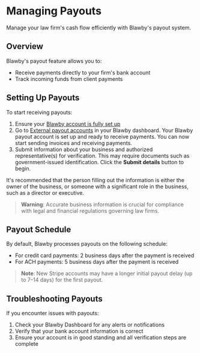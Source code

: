 # Managing Payouts

Manage your law firm's cash flow efficiently with Blawby's payout system.

## Overview

Blawby's payout feature allows you to:

- Receive payments directly to your firm's bank account
- Track incoming funds from client payments

## Setting Up Payouts

To start receiving payouts:

1. Ensure your [Blawby account is fully set up](/get-started#account-setup)
2. Go to [External payout accounts](https://blawby.com/settings/payouts) in your Blawby dashboard. Your Blawby payout account is set up and ready to receive payments. You can now start sending invoices and receiving payments.
3. Submit information about your business and authorized representative(s) for verification. This may require documents such as government-issued identification. Click the **Submit details** button to begin.

It's recommended that the person filling out the information is either the owner of the business, or someone with a significant role in the business, such as a director or executive.

> **Warning**: Accurate business information is crucial for compliance with legal and financial regulations governing law firms.

## Payout Schedule

By default, Blawby processes payouts on the following schedule:

- For credit card payments: 2 business days after the payment is received
- For ACH payments: 5 business days after the payment is received

> **Note**: New Stripe accounts may have a longer initial payout delay (up to 7–14 days) for the first payout.

## Troubleshooting Payouts

If you encounter issues with payouts:

1. Check your Blawby Dashboard for any alerts or notifications
2. Verify that your bank account information is correct
3. Ensure your account is in good standing and all verification steps are complete 